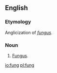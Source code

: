 ==English==
===Etymology===
Anglicization of ''[[fungus]]''.

===Noun===
{{en-noun}}

# {{context|rare|lang=en}} [[fungus|Fungus]].

[[io:fung]]
[[pl:fung]]
